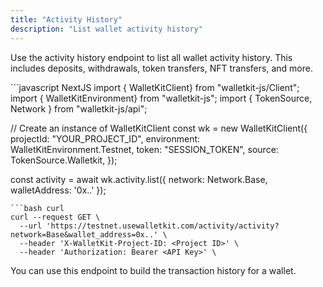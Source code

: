 ```yaml
---
title: "Activity History"
description: "List wallet activity history"
---
```


Use the activity history endpoint to list all wallet activity history. This includes deposits, withdrawals, token
transfers, NFT transfers, and more.

<CodeGroup>
```javascript NextJS
import { WalletKitClient} from "walletkit-js/Client";
import { WalletKitEnvironment} from "walletkit-js";
import { TokenSource, Network } from "walletkit-js/api";

// Create an instance of WalletKitClient
const wk = new WalletKitClient({
    projectId: "YOUR_PROJECT_ID", 
    environment: WalletKitEnvironment.Testnet, 
    token: "SESSION_TOKEN",
    source: TokenSource.Walletkit,
});

const activity = await wk.activity.list({
  network: Network.Base,
  walletAddress: '0x..'
});
```
```bash curl
curl --request GET \
  --url 'https://testnet.usewalletkit.com/activity/activity?network=Base&wallet_address=0x..' \
  --header 'X-WalletKit-Project-ID: <Project ID>' \
  --header 'Authorization: Bearer <API Key>' \
```
</CodeGroup>

You can use this endpoint to build the transaction history for a wallet.
